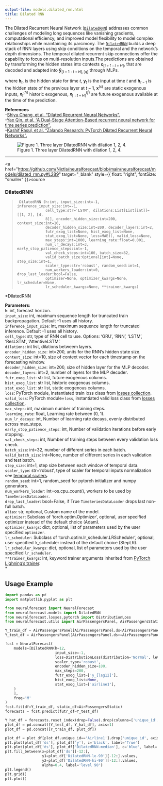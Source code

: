```yaml
---
output-file: models.dilated_rnn.html
title: Dilated RNN
---
```



The Dilated Recurrent Neural Network
([`DilatedRNN`](https://nixtlaverse.nixtla.io/neuralforecast/models.dilated_rnn.html#dilatedrnn))
addresses common challenges of modeling long sequences like vanishing
gradients, computational efficiency, and improved model flexibility to
model complex relationships while maintaining its parsimony. The
[`DilatedRNN`](https://nixtlaverse.nixtla.io/neuralforecast/models.dilated_rnn.html#dilatedrnn)
builds a deep stack of RNN layers using skip conditions on the temporal
and the network’s depth dimensions. The temporal dilated recurrent skip
connections offer the capability to focus on multi-resolution inputs.The
predictions are obtained by transforming the hidden states into contexts
$\mathbf{c}_{[t+1:t+H]}$, that are decoded and adapted into
$\mathbf{\hat{y}}_{[t+1:t+H],[q]}$ through MLPs.

where $\mathbf{h}_{t}$, is the hidden state for time $t$,
$\mathbf{y}_{t}$ is the input at time $t$ and $\mathbf{h}_{t-1}$ is the
hidden state of the previous layer at $t-1$, $\mathbf{x}^{(s)}$ are
static exogenous inputs, $\mathbf{x}^{(h)}_{t}$ historic exogenous,
$\mathbf{x}^{(f)}_{[:t+H]}$ are future exogenous available at the time
of the prediction.

**References**<br/>-[Shiyu Chang, et al. “Dilated Recurrent Neural
Networks”.](https://arxiv.org/abs/1710.02224)<br/>-[Yao Qin, et al. “A
Dual-Stage Attention-Based recurrent neural network for time series
prediction”.](https://arxiv.org/abs/1704.02971)<br/>-[Kashif Rasul, et
al. “Zalando Research: PyTorch Dilated Recurrent Neural
Networks”.](https://arxiv.org/abs/1710.02224)<br/>

<figure>
<img src="imgs_models/dilated_rnn.png"
alt="Figure 1. Three layer DilatedRNN with dilation 1, 2, 4." />
<figcaption aria-hidden="true">Figure 1. Three layer DilatedRNN with
dilation 1, 2, 4.</figcaption>
</figure>

------------------------------------------------------------------------

<a
href="https://github.com/Nixtla/neuralforecast/blob/main/neuralforecast/models/dilated_rnn.py#L289"
target="_blank" style={{ float: "right", fontSize: "smaller" }}>source</a>

### DilatedRNN

> ``` text
>  DilatedRNN (h:int, input_size:int=-1, inference_input_size:int=-1,
>              cell_type:str='LSTM', dilations:List[List[int]]=[[1, 2], [4,
>              8]], encoder_hidden_size:int=200, context_size:int=10,
>              decoder_hidden_size:int=200, decoder_layers:int=2,
>              futr_exog_list=None, hist_exog_list=None,
>              stat_exog_list=None, loss=MAE(), valid_loss=None,
>              max_steps:int=1000, learning_rate:float=0.001,
>              num_lr_decays:int=3, early_stop_patience_steps:int=-1,
>              val_check_steps:int=100, batch_size=32,
>              valid_batch_size:Optional[int]=None, step_size:int=1,
>              scaler_type:str='robust', random_seed:int=1,
>              num_workers_loader:int=0, drop_last_loader:bool=False,
>              optimizer=None, optimizer_kwargs=None, lr_scheduler=None,
>              lr_scheduler_kwargs=None, **trainer_kwargs)
> ```

\*DilatedRNN

**Parameters:**<br/> `h`: int, forecast horizon.<br/> `input_size`: int,
maximum sequence length for truncated train backpropagation. Default -1
uses all history.<br/> `inference_input_size`: int, maximum sequence
length for truncated inference. Default -1 uses all history.<br/>
`cell_type`: str, type of RNN cell to use. Options: ‘GRU’, ‘RNN’,
‘LSTM’, ‘ResLSTM’, ‘AttentiveLSTM’.<br/> `dilations`: int list, dilations
betweem layers.<br/> `encoder_hidden_size`: int=200, units for the RNN’s
hidden state size.<br/> `context_size`: int=10, size of context vector
for each timestamp on the forecasting window.<br/> `decoder_hidden_size`:
int=200, size of hidden layer for the MLP decoder.<br/> `decoder_layers`:
int=2, number of layers for the MLP decoder.<br/> `futr_exog_list`: str
list, future exogenous columns.<br/> `hist_exog_list`: str list, historic
exogenous columns.<br/> `stat_exog_list`: str list, static exogenous
columns.<br/> `loss`: PyTorch module, instantiated train loss class from
[losses
collection](https://nixtla.github.io/neuralforecast/losses.pytorch.html).<br/>
`valid_loss`: PyTorch module=`loss`, instantiated valid loss class from
[losses
collection](https://nixtla.github.io/neuralforecast/losses.pytorch.html).<br/>
`max_steps`: int, maximum number of training steps.<br/> `learning_rate`:
float, Learning rate between (0, 1).<br/> `num_lr_decays`: int, Number of
learning rate decays, evenly distributed across max_steps.<br/>
`early_stop_patience_steps`: int, Number of validation iterations before
early stopping.<br/> `val_check_steps`: int, Number of training steps
between every validation loss check.<br/> `batch_size`: int=32, number of
different series in each batch.<br/> `valid_batch_size`: int=None, number
of different series in each validation and test batch.<br/> `step_size`:
int=1, step size between each window of temporal data.<br/>
`scaler_type`: str=‘robust’, type of scaler for temporal inputs
normalization see [temporal
scalers](https://nixtla.github.io/neuralforecast/common.scalers.html).<br/>
`random_seed`: int=1, random_seed for pytorch initializer and numpy
generators.<br/> `num_workers_loader`: int=os.cpu_count(), workers to be
used by `TimeSeriesDataLoader`.<br/> `drop_last_loader`: bool=False, if
True `TimeSeriesDataLoader` drops last non-full batch.<br/> `alias`: str,
optional, Custom name of the model.<br/> `optimizer`: Subclass of
‘torch.optim.Optimizer’, optional, user specified optimizer instead of
the default choice (Adam).<br/> `optimizer_kwargs`: dict, optional, list
of parameters used by the user specified `optimizer`.<br/>
`lr_scheduler`: Subclass of ‘torch.optim.lr_scheduler.LRScheduler’,
optional, user specified lr_scheduler instead of the default choice
(StepLR).<br/> `lr_scheduler_kwargs`: dict, optional, list of parameters
used by the user specified `lr_scheduler`.<br/> `**trainer_kwargs`: int,
keyword trainer arguments inherited from [PyTorch Lighning’s
trainer](https://pytorch-lightning.readthedocs.io/en/stable/api/pytorch_lightning.trainer.trainer.trainer.html?highlight=trainer).<br/>\*

## Usage Example

```python
import pandas as pd
import matplotlib.pyplot as plt

from neuralforecast import NeuralForecast
from neuralforecast.models import DilatedRNN
from neuralforecast.losses.pytorch import DistributionLoss
from neuralforecast.utils import AirPassengersPanel, AirPassengersStatic

Y_train_df = AirPassengersPanel[AirPassengersPanel.ds<AirPassengersPanel['ds'].values[-12]] # 132 train
Y_test_df = AirPassengersPanel[AirPassengersPanel.ds>=AirPassengersPanel['ds'].values[-12]].reset_index(drop=True) # 12 test

fcst = NeuralForecast(
    models=[DilatedRNN(h=12,
                       input_size=-1,
                       loss=DistributionLoss(distribution='Normal', level=[80, 90]),
                       scaler_type='robust',
                       encoder_hidden_size=100,
                       max_steps=200,
                       futr_exog_list=['y_[lag12]'],
                       hist_exog_list=None,
                       stat_exog_list=['airline1'],
    )
    ],
    freq='M'
)
fcst.fit(df=Y_train_df, static_df=AirPassengersStatic)
forecasts = fcst.predict(futr_df=Y_test_df)

Y_hat_df = forecasts.reset_index(drop=False).drop(columns=['unique_id','ds'])
plot_df = pd.concat([Y_test_df, Y_hat_df], axis=1)
plot_df = pd.concat([Y_train_df, plot_df])

plot_df = plot_df[plot_df.unique_id=='Airline1'].drop('unique_id', axis=1)
plt.plot(plot_df['ds'], plot_df['y'], c='black', label='True')
plt.plot(plot_df['ds'], plot_df['DilatedRNN-median'], c='blue', label='median')
plt.fill_between(x=plot_df['ds'][-12:], 
                 y1=plot_df['DilatedRNN-lo-90'][-12:].values, 
                 y2=plot_df['DilatedRNN-hi-90'][-12:].values,
                 alpha=0.4, label='level 90')
plt.legend()
plt.grid()
plt.plot()
```

